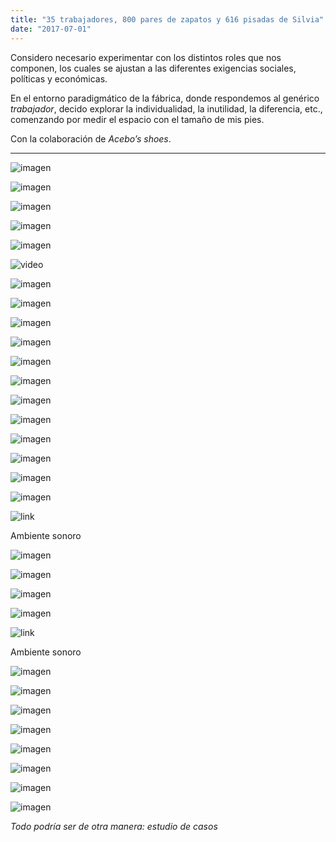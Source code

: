 ```yaml
---
title: "35 trabajadores, 800 pares de zapatos y 616 pisadas de Silvia"
date: "2017-07-01"
---
```


Considero necesario experimentar con los distintos roles que nos componen, los cuales se ajustan a las diferentes exigencias sociales, políticas y económicas.

En el entorno paradigmático de la fábrica, donde respondemos al genérico _trabajador_, decido explorar la individualidad, la inutilidad, la diferencia, etc., comenzando por medir el espacio con el tamaño de mis pies.

Con la colaboración de _Acebo’s shoes_.

---

![imagen](./imagenes/35-trabajadores-800-pares-de-zapatos-616-pisadas-de-silvia-01.jpg)

![imagen](./imagenes/35-trabajadores-800-pares-de-zapatos-616-pisadas-de-silvia-02.jpg)

![imagen](./imagenes/35-trabajadores-800-pares-de-zapatos-616-pisadas-de-silvia-03.jpg)

![imagen](./imagenes/35-trabajadores-800-pares-de-zapatos-616-pisadas-de-silvia-04.jpg)

![imagen](./imagenes/35-trabajadores-800-pares-de-zapatos-616-pisadas-de-silvia-05.jpg)

![video](https://youtu.be/Ei4m-Dx4TVs)

![imagen](./imagenes/35-trabajadores-800-pares-de-zapatos-616-pisadas-de-silvia-06.jpg)

![imagen](./imagenes/35-trabajadores-800-pares-de-zapatos-616-pisadas-de-silvia-07.jpg)

![imagen](./imagenes/35-trabajadores-800-pares-de-zapatos-616-pisadas-de-silvia-08.jpg)

![imagen](./imagenes/35-trabajadores-800-pares-de-zapatos-616-pisadas-de-silvia-09.jpg)

![imagen](./imagenes/35-trabajadores-800-pares-de-zapatos-616-pisadas-de-silvia-10.jpg)

![imagen](./imagenes/35-trabajadores-800-pares-de-zapatos-616-pisadas-de-silvia-11.jpg)

![imagen](./imagenes/35-trabajadores-800-pares-de-zapatos-616-pisadas-de-silvia-12.jpg)

![imagen](./imagenes/35-trabajadores-800-pares-de-zapatos-616-pisadas-de-silvia-13.jpg)

![imagen](./imagenes/35-trabajadores-800-pares-de-zapatos-616-pisadas-de-silvia-14.jpg)

![imagen](./imagenes/35-trabajadores-800-pares-de-zapatos-616-pisadas-de-silvia-15.jpg)

![imagen](./imagenes/35-trabajadores-800-pares-de-zapatos-616-pisadas-de-silvia-16.jpg)

![imagen](./imagenes/35-trabajadores-800-pares-de-zapatos-616-pisadas-de-silvia-17.jpg)

![link](https://soundcloud.com/silvia-arino-gurrea/nave-de-produccion?in=silvia-arino-gurrea/sets/ruidos-fabrica)

Ambiente sonoro

![imagen](./imagenes/35-trabajadores-800-pares-de-zapatos-616-pisadas-de-silvia-18.jpg)

![imagen](./imagenes/35-trabajadores-800-pares-de-zapatos-616-pisadas-de-silvia-19.jpg)

![imagen](./imagenes/35-trabajadores-800-pares-de-zapatos-616-pisadas-de-silvia-20.jpg)

![imagen](./imagenes/35-trabajadores-800-pares-de-zapatos-616-pisadas-de-silvia-21.jpg)

![link](https://soundcloud.com/silvia-arino-gurrea/nave-de-almacenamiento?in=silvia-arino-gurrea/sets/ruidos-fabrica)

Ambiente sonoro

![imagen](./imagenes/35-trabajadores-800-pares-de-zapatos-616-pisadas-de-silvia-22.jpg)

![imagen](./imagenes/35-trabajadores-800-pares-de-zapatos-616-pisadas-de-silvia-23.jpg)

![imagen](./imagenes/35-trabajadores-800-pares-de-zapatos-616-pisadas-de-silvia-24.jpg)

![imagen](./imagenes/35-trabajadores-800-pares-de-zapatos-616-pisadas-de-silvia-25.jpg)

![imagen](./imagenes/35-trabajadores-800-pares-de-zapatos-616-pisadas-de-silvia-26.jpg)

![imagen](./imagenes/35-trabajadores-800-pares-de-zapatos-616-pisadas-de-silvia-27.jpg)

![imagen](./imagenes/35-trabajadores-800-pares-de-zapatos-616-pisadas-de-silvia-28.jpg)

![imagen](./imagenes/35-trabajadores-800-pares-de-zapatos-616-pisadas-de-silvia-29.jpg)

_Todo podría ser de otra manera: estudio de casos_



